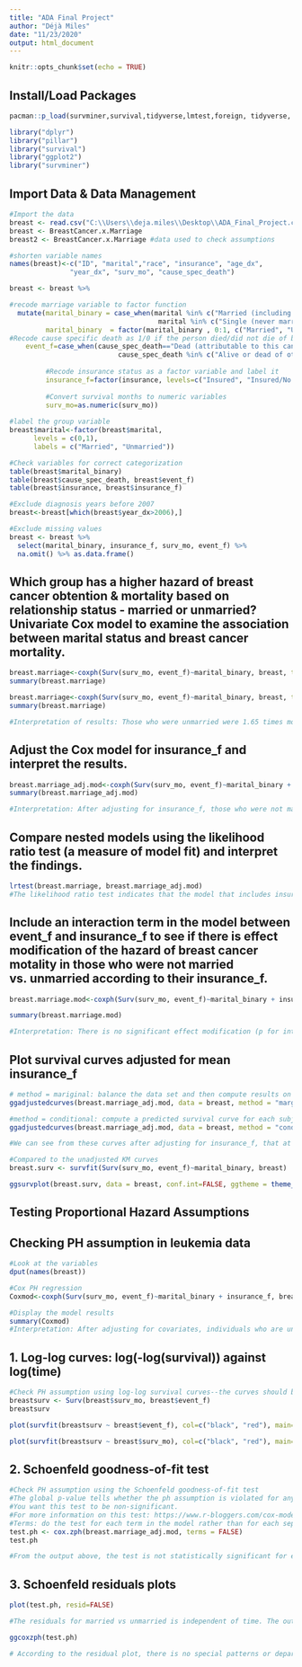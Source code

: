 ```yaml
---
title: "ADA Final Project"
author: "Déjà Miles"
date: "11/23/2020"
output: html_document
---
```


```r
knitr::opts_chunk$set(echo = TRUE)
```

## Install/Load Packages 
```r
pacman::p_load(survminer,survival,tidyverse,lmtest,foreign, tidyverse, survRM2, haven, gtools, magrittr, mlr)

library("dplyr")
library("pillar")
library("survival")
library("ggplot2")
library("survminer")
```

## Import Data & Data Management
```r
#Import the data 
breast <- read.csv("C:\\Users\\deja.miles\\Desktop\\ADA_Final_Project.csv", header = TRUE)
breast <- BreastCancer.x.Marriage
breast2 <- BreastCancer.x.Marriage #data used to check assumptions 

#shorten variable names
names(breast)<-c("ID", "marital","race", "insurance", "age_dx",
               "year_dx", "surv_mo", "cause_spec_death")

breast <- breast %>%

#recode marriage variable to factor function
  mutate(marital_binary = case_when(marital %in% c("Married (including common law)") ~ 0,
                                     marital %in% c("Single (never married)", "Divorced", "Unknown", "Widowed") ~ 1),
         marital_binary  = factor(marital_binary , 0:1, c("Married", "Unmarried")),
#Recode cause specific death as 1/0 if the person died/did not die of breast cancer     
    event_f=case_when(cause_spec_death=="Dead (attributable to this cancer dx)" ~ 1,
                           cause_spec_death %in% c("Alive or dead of other cause", "N/A not first tumor") ~0),
         
         #Recode insurance status as a factor variable and label it
         insurance_f=factor(insurance, levels=c("Insured", "Insured/No specifics", "Any Medicaid", "Uninsured")),
         
         #Convert survival months to numeric variables
         surv_mo=as.numeric(surv_mo))
  
#label the group variable
breast$marital<-factor(breast$marital,
      levels = c(0,1),
      labels = c("Married", "Unmarried"))

#Check variables for correct categorization 
table(breast$marital_binary)
table(breast$cause_spec_death, breast$event_f)
table(breast$insurance, breast$insurance_f)

#Exclude diagnosis years before 2007
breast<-breast[which(breast$year_dx>2006),]

#Exclude missing values 
breast <- breast %>%
  select(marital_binary, insurance_f, surv_mo, event_f) %>%
  na.omit() %>% as.data.frame()
```
## Which group has a higher hazard of breast cancer obtention & mortality based on relationship status - married or unmarried? Univariate Cox model to examine the association between marital status and breast cancer mortality.
```r
breast.marriage<-coxph(Surv(surv_mo, event_f)~marital_binary, breast, ties="efron") 
summary(breast.marriage)

breast.marriage<-coxph(Surv(surv_mo, event_f)~marital_binary, breast, ties="breslow") 
summary(breast.marriage)

#Interpretation of results: Those who were unmarried were 1.65 times more likely (95% CI 0.58-1.71) to experience breast cancer mortality. 
```

## Adjust the Cox model for insurance_f and interpret the results.
```r
breast.marriage_adj.mod<-coxph(Surv(surv_mo, event_f)~marital_binary + insurance_f, breast)
summary(breast.marriage_adj.mod)

#Interpretation: After adjusting for insurance_f, those who were not married had a 1.36 (95% CI 1.30-1.41) times higher hazard of breast cancer mortality than those who were married.
```

## Compare nested models using the likelihood ratio test (a measure of model fit) and interpret the findings. 
```r
lrtest(breast.marriage, breast.marriage_adj.mod)
#The likelihood ratio test indicates that the model that includes insurance_f does not significantly improve the fit compared to the model with just marriage (p < 2 x e-16). 
```

## Include an interaction term in the model between event_f and insurance_f to see if there is effect modification of the hazard of breast cancer motality in those who were not married vs. unmarried according to their insurance_f. 
```r
breast.marriage.mod<-coxph(Surv(surv_mo, event_f)~marital_binary + insurance_f + insurance_f*marital_binary, breast)

summary(breast.marriage.mod)

#Interpretation: There is no significant effect modification (p for interaction=0.926) of the HR for the association between marriage and breast cancer mortality by insurance.
```

## Plot survival curves adjusted for mean insurance_f
```r
# method = mariginal: balance the data set and then compute results on the adjusted data
ggadjustedcurves(breast.marriage_adj.mod, data = breast, method = "marginal", variable = "marital_binary", ggtheme = theme_minimal())

#method = conditional: compute a predicted survival curve for each subject that accounts for each of the confounder, and then take a weighted average of the curves to get an overall estimate for each rx group
ggadjustedcurves(breast.marriage_adj.mod, data = breast, method = "conditional", variable = "marital_binary", ggtheme = theme_minimal())

#We can see from these curves after adjusting for insurance_f, that at almost all time points there is a higher survival probability in the married group than in the unmarried group.

#Compared to the unadjusted KM curves
breast.surv <- survfit(Surv(surv_mo, event_f)~marital_binary, breast)

ggsurvplot(breast.surv, data = breast, conf.int=FALSE, ggtheme = theme_minimal(), tables.theme = clean_theme())

```
## Testing Proportional Hazard Assumptions
## Checking PH assumption in leukemia data
```r
#Look at the variables
dput(names(breast))

#Cox PH regression
Coxmod<-coxph(Surv(surv_mo, event_f)~marital_binary + insurance_f, breast, ties="efron")

#Display the model results
summary(Coxmod)
#Interpretation: After adjusting for covariates, individuals who are unmarried have 2.664 (95% CI 2.44-2.90) times higher hazard of breast cancer mortality than married individuals.
```

## 1. Log-log curves: log(-log(survival)) against log(time)
```r
#Check PH assumption using log-log survival curves--the curves should be parallel
breastsurv <- Surv(breast$surv_mo, breast$event_f)
breastsurv

plot(survfit(breastsurv ~ breast$event_f), col=c("black", "red"), main= "event_f log log plot", fun="cloglog", xlab="Time", ylab="log(-log(S(t)))") #ph assumption not violated

plot(survfit(breastsurv ~ breast$surv_mo), col=c("black", "red"), main="surv_mo log log plot", fun="cloglog", xlab="Time", ylab="log(-log(S(t)))") #ph assumption violated
```

## 2. Schoenfeld goodness-of-fit test 
```r
#Check PH assumption using the Schoenfeld goodness-of-fit test 
#The global p-value tells whether the ph assumption is violated for any of the covariates. 
#You want this test to be non-significant. 
#For more information on this test: https://www.r-bloggers.com/cox-model-assumptions/
#Terms: do the test for each term in the model rather than for each separate covariate if TURE
test.ph <- cox.zph(breast.marriage_adj.mod, terms = FALSE)
test.ph

#From the output above, the test is not statistically significant for each of the covariates, and the global test is also not statistically significant. Therefore, we can assume the proportional hazards.
```

## 3. Schoenfeld residuals plots
```r
plot(test.ph, resid=FALSE)

#The residuals for married vs unmarried is independent of time. The output is not horizontal and there is no pattern in the smoothed black line. Therefore, we can assume the PH assumption is met. 

ggcoxzph(test.ph)

# According to the residual plot, there is no special patterns or departures away from the horizontal line. The proportional hazard assumption may be acceptable. 
```

